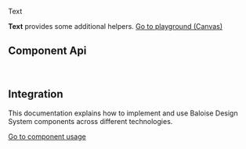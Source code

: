 
<bal-doc-banner id="story--components-text--basic" >Text</bal-doc-banner>

<bal-doc-lead>
  <b>Text</b> provides some additional helpers.
</bal-doc-lead>

<Canvas withSource="open">
  <Story id="components-accordion--basic" />
</Canvas>

<bal-doc-app>
  <bal-button-group class="mb-large" position="center">
    <a class="button is-primary" href="?path=/story/components-text--basic">
      Go to playground (Canvas)
    </a>
    <bal-doc-stackblitz framework="angular" template={Basic.parameters.docs.source.code} modules="text"></bal-doc-stackblitz>
    <bal-doc-stackblitz framework="html" template={Basic.parameters.docs.source.code} modules="text"></bal-doc-stackblitz>
  </bal-button-group>
</bal-doc-app>

## Component Api

<Description markdown={readme} />

<br />

## Integration

This documentation explains how to implement and use Baloise Design System components across different technologies.

<a class="button is-primary" href="?path=/docs/development-components--page">
  Go to component usage
</a>


<Description markdown={testing} />

<bal-doc-github link="/components/bal-text/stories/bal-text.docs.mdx"></bal-doc-github>
